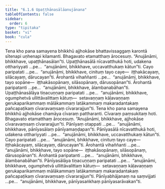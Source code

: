 ```yaml
---
title: "6.1.6 Upaṭṭhānasālāanujānana"
tableOfContents: false
sidebar:
  order: 6
type: "tipitaka"
basket: "vi"
book: "cula"
---
```



<DynamicBreadcrumb />

<Division number="301" book="cula" bookNo="4" page="298">

<Paragraph number="1300" book="cula">
Tena kho pana samayena bhikkhū ajjhokāse bhattavissaggaṃ karontā sītenapi uṇhenapi kilamanti. Bhagavato etamatthaṃ ārocesuṃ. “Anujānāmi, bhikkhave, upaṭṭhānasālan”ti. Upaṭṭhānasālā nīcavatthukā hoti, udakena otthariyyati …pe…  “anujānāmi, bhikkhave, uccavatthukaṃ kātun”ti. Cayo paripatati …pe…  “anujānāmi, bhikkhave, cinituṃ tayo caye—  iṭṭhakācayaṃ, silācayaṃ, dārucayan”ti. Ārohantā vihaññanti …pe…  “anujānāmi, bhikkhave, tayo sopāne—  iṭṭhakāsopānaṃ, silāsopānaṃ, dārusopānan”ti. Ārohantā paripatanti …pe…  “anujānāmi, bhikkhave, ālambanabāhan”ti. Upaṭṭhānasālāya tiṇacuṇṇaṃ paripatati …pe…  “anujānāmi, bhikkhave, ogumphetvā ullittāvalittaṃ kātuṃ—  setavaṇṇaṃ kāḷavaṇṇaṃ gerukaparikammaṃ mālākammaṃ latākammaṃ makaradantakaṃ pañcapaṭikaṃ cīvaravaṃsaṃ cīvararajjun”ti.
</Paragraph>

<Paragraph number="1301" book="cula">
Tena kho pana samayena bhikkhū ajjhokāse chamāya cīvaraṃ pattharanti. Cīvaraṃ paṃsukitaṃ hoti. Bhagavato etamatthaṃ ārocesuṃ. “Anujānāmi, bhikkhave, ajjhokāse cīvaravaṃsaṃ cīvararajjun”ti. Pānīyaṃ otappati …pe…  “anujānāmi, bhikkhave, pānīyasālaṃ pānīyamaṇḍapan”ti. Pānīyasālā nīcavatthukā hoti, udakena otthariyyati …pe…  “anujānāmi, bhikkhave, uccavatthukaṃ kātun”ti. Cayo paripatati …pe…  “anujānāmi, bhikkhave, cinituṃ tayo caye—  iṭṭhakācayaṃ, silācayaṃ, dārucayan”ti. Ārohantā vihaññanti …pe…  “anujānāmi, bhikkhave, tayo sopāne—  iṭṭhakāsopānaṃ, silāsopānaṃ, dārusopānan”ti. Ārohantā paripatanti …pe…  “anujānāmi, bhikkhave, ālambanabāhan”ti. Pānīyasālāya tiṇacuṇṇaṃ paripatati …pe…  “anujānāmi, bhikkhave, ogumphetvā ullittāvalittaṃ kātuṃ—  setavaṇṇaṃ kāḷavaṇṇaṃ gerukaparikammaṃ mālākammaṃ latākammaṃ makaradantakaṃ pañcapaṭikaṃ cīvaravaṃsaṃ cīvararajjun”ti. Pānīyabhājanaṃ na saṃvijjati …pe…  “anujānāmi, bhikkhave, pānīyasaṅkhaṃ pānīyasarāvakan”ti.
</Paragraph>
</Division>